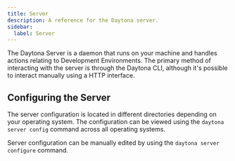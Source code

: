 ```yaml
---
title: Server
description: A reference for the Daytona server.
sidebar:
  label: Server
---
```


The Daytona Server is a daemon that runs on your machine and handles actions relating to Development Environments.
The primary method of interacting with the server is through the Daytona CLI, although it's possible to interact manually using a HTTP interface.


## Configuring the Server
The server configuration is located in different directories depending on your operating system.
The configuration can be viewed using the `daytona server config` command across all operating systems.

Server configuration can be manually edited by using the `daytona server configure` command.